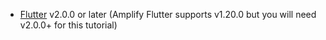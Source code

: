 - [Flutter](https://flutter.dev/docs/get-started/install) v2.0.0 or later (Amplify Flutter supports v1.20.0 but you will need v2.0.0+ for this tutorial)

